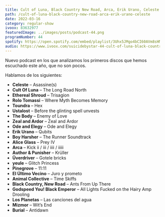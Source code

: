 ```yaml
---
title: Cult of Luna, Black Country New Road, Arca, Erik Urano, Celeste
path: /cult-of-luna-black-country-new-road-arca-erik-urano-celeste
date: 2022-03-16
category: regular-show
ivoox: 83632977
featuredImage: ../images/posts/podcast-44.png
programNumber: 44
spotify: https://open.spotify.com/embed/playlist/3Uhx5JMgo4bCI60AVm8sHM?utm_source=generator
audio: https://www.ivoox.com/suicidebystar-44-cult-of-luna-black-country_mf_83632977_feed_1.mp3
---
```


Nuevo podcast en los que analizamos los primeros discos que hemos escuchado este año, que no son pocos.

Hablamos de los siguientes:

- **Celeste** – Asassine(s)
- **Cult Of Luna** – The Long Road North
- **Ethereal Shroud** – Trisagion
- **Rolo Tomassi** – Where Myth Becomes Memory
- **Toundra** – Hex
- **Ustalost** – Before the glinting spell unvests
- **The Body** – Enemy of Love
- **Zeal and Ardor** – Zeal and Ardor
- **Ode and Elegy** – Ode and Elegy
- **Erik Urano** – Qubits
- **Boy Harsher** – The Runner Soundtrack
- **Alice Glass** – Prey IV
- **Arca** – Kick ii / iii / iiii / iiiii
- **Author & Punisher** – Krüller
- **Üverdriver** – Gotele bricks
- **yeule** – Glitch Princess
- **Pinegrove** – 11:11
- **El Último Vecino** – Juro y prometo
- **Animal Collective** – Time Skiffs
- **Black Country, New Road** – Ants From Up There
- **Godspeed You! Black Emperor** – All Lights Fucked on the Hairy Amp Drooling
- **Los Planetas** – Las canciones del agua
- **Mizmor** – Wit’s End
- **Burial** – Antidawn
